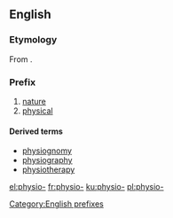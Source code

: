 {{also|physio}}
==English==

===Etymology===
From {{etyl|grc|en}} {{term|φύσις||nature|sc=polytonic|tr=phusis|lang=grc}}.

===Prefix===
{{head|en}}

# [[nature]]
# [[physical]]

====Derived terms====
* [[physiognomy]]
* [[physiography]]
* [[physiotherapy]]

[[Category:English prefixes]]

[[el:physio-]]
[[fr:physio-]]
[[ku:physio-]]
[[pl:physio-]]